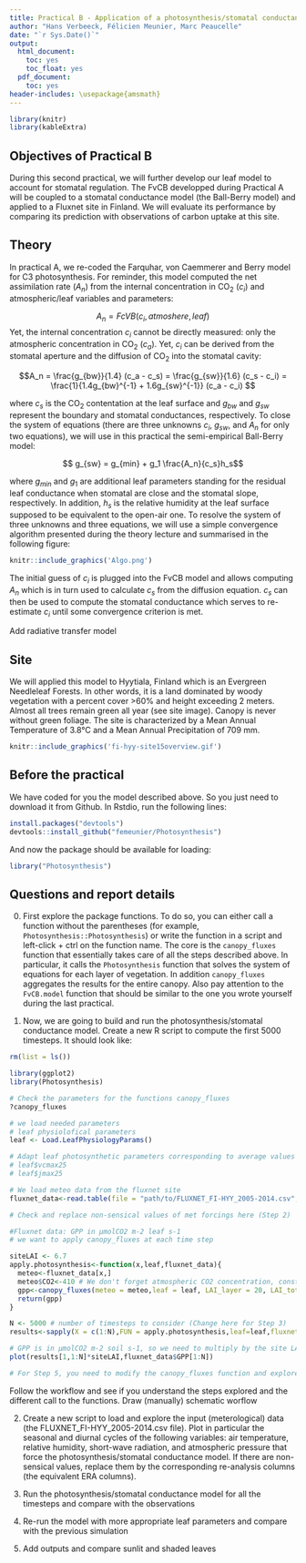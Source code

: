 ```yaml
---
title: Practical B - Application of a photosynthesis/stomatal conductance model
author: "Hans Verbeeck, Félicien Meunier, Marc Peaucelle"
date: "`r Sys.Date()`"
output:
  html_document:
    toc: yes
    toc_float: yes
  pdf_document:
    toc: yes
header-includes: \usepackage{amsmath}
---
```


```r
library(knitr)
library(kableExtra)
```

## Objectives of Practical B

During this second practical, we will further develop our leaf model to account for stomatal regulation. The FvCB developped during Practical A will be coupled to a stomatal conductance model (the Ball-Berry model) and applied to a Fluxnet site in Finland. We will evaluate its performance by comparing its prediction with observations of carbon uptake at this site.

## Theory

In practical A, we re-coded the  Farquhar, von Caemmerer and Berry model for C3 photosynthesis. For reminder, this model computed the net assimilation rate ($A_n$) from the internal concentration in CO<sub>2</sub> ($c_i$) and atmospheric/leaf variables and parameters:

$$
A_n = FcVB(c_i,atmoshere,leaf)
$$
Yet, the internal concentration $c_i$ cannot be directly measured: only the atmospheric concentration in CO<sub>2</sub> ($c_a$). Yet, $c_i$ can be derived from the stomatal aperture and the diffusion of CO<sub>2</sub> into the stomatal cavity:

$$A_n = \frac{g_{bw}}{1.4} (c_a - c_s) = \frac{g_{sw}}{1.6} (c_s - c_i)  = \frac{1}{1.4g_{bw}^{-1} + 1.6g_{sw}^{-1}} (c_a - c_i) $$

where $c_s$ is the CO<sub>2</sub> contentation at the leaf surface and $g_{bw}$ and $g_{sw}$ represent the boundary and stomatal conductances, respectively. To close the system of equations (there are three unknowns $c_i$, $g_{sw}$, and $A_n$ for only two equations), we will use in this practical the semi-empirical Ball-Berry model:

$$ g_{sw} = g_{min} + g_1 \frac{A_n}{c_s}h_s$$

where $g_{min}$ and $g_1$ are additional leaf parameters standing for the residual leaf conductance when stomatal are close and the stomatal slope, respectively. In addition, $h_s$ is the relative humidity at the leaf surface supposed to be equivalent to the open-air one. To resolve the system of three unknowns and three equations, we will use a simple convergence algorithm presented during the theory lecture and summarised in the following figure:

```r
knitr::include_graphics('Algo.png')
```

The initial guess of $c_i$ is plugged into the FvCB model and allows computing $A_n$ which is in turn used to calculate $c_s$ from the diffusion equation. $c_s$ can then be used to compute the stomatal conductance which serves to re-estimate $c_i$ until some convergence criterion is met. 

Add radiative transfer model

## Site

We will applied this model to Hyytiala, Finland which is an Evergreen Needleleaf Forests. In other words, it is a land dominated by woody vegetation with a percent cover >60% and height exceeding 2 meters. Almost all trees remain green all year (see site image). Canopy is never without green foliage. The site is characterized by a Mean Annual Temperature of 3.8°C and a Mean Annual Precipitation of 709 mm.

```r
knitr::include_graphics('fi-hyy-site15overview.gif')
```

## Before the practical

We have coded for you the model described above. So you just need to download it from Github. In Rstdio, run the following lines: 

```r
install.packages("devtools")
devtools::install_github("femeunier/Photosynthesis")
```

And now the package should be available for loading:
```r
library("Photosynthesis")
```

## Questions and report details

0. First explore the package functions. To do so, you can either call a function without the parentheses (for example, `Photosynthesis::Photosynthesis`) or write the function in a script and left-click + ctrl on the function name. The core is the `canopy_fluxes` function that essentially takes care of all the steps described above. In particular, it calls the `Photosynthesis` function that solves the system of equations for each layer of vegetation. In addition `canopy_fluxes` aggregates the results for the entire canopy. Also pay attention to the `FvCB.model` function that should be similar to the one you wrote yourself during the last practical.

1. Now, we are going to build and run the photosynthesis/stomatal conductance model. Create a new R script to compute the first 5000 timesteps. It should look like:

```r

rm(list = ls())

library(ggplot2)
library(Photosynthesis)

# Check the parameters for the functions canopy_fluxes
?canopy_fluxes

# we load needed parameters
# leaf physiolofical parameters
leaf <- Load.LeafPhysiologyParams()

# Adapt leaf photosynthetic parameters corresponding to average values for boreal conifers (Step 4)
# leaf$vcmax25
# leaf$jmax25

# We load meteo data from the fluxnet site
fluxnet_data<-read.table(file = "path/to/FLUXNET_FI-HYY_2005-2014.csv",header = TRUE,sep = ",")

# Check and replace non-sensical values of met forcings here (Step 2)

#Fluxnet data: GPP in µmolCO2 m-2 leaf s-1
# we want to apply canopy_fluxes at each time step

siteLAI <- 6.7
apply.photosynthesis<-function(x,leaf,fluxnet_data){
  meteo<-fluxnet_data[x,]
  meteo$CO2<-410 # We don't forget atmospheric CO2 concentration, constant here
  gpp<-canopy_fluxes(meteo = meteo,leaf = leaf, LAI_layer = 20, LAI_tot = siteLAI)
  return(gpp)
}

N <- 5000 # number of timesteps to consider (Change here for Step 3)
results<-sapply(X = c(1:N),FUN = apply.photosynthesis,leaf=leaf,fluxnet_data=fluxnet_data)

# GPP is in µmolCO2 m-2 soil s-1, so we need to multiply by the site LAI
plot(results[1,1:N]*siteLAI,fluxnet_data$GPP[1:N])

# For Step 5, you need to modify the canopy_fluxes function and explore the new outputs here.
```

Follow the workflow and see if you understand the steps explored and the different call to the functions. Draw (manually) schematic worflow

2. Create a new script to load and explore the input (meterological) data (the FLUXNET_FI-HYY_2005-2014.csv file). Plot in particular the seasonal and diurnal cycles of the following variables: air temperature, relative humidity, short-wave radiation, and atmospheric pressure that force the photosynthesis/stomatal conductance model. If there are non-sensical values, replace them by the corresponding re-analysis columns (the equivalent ERA columns). 

3. Run the photosynthesis/stomatal conductance model for all the timesteps and compare with the observations

4. Re-run the model with more appropriate leaf parameters and compare with the previous simulation

5. Add outputs and compare sunlit and shaded leaves
